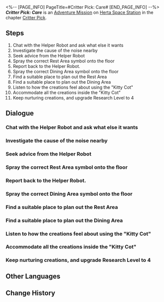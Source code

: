 <%-- [PAGE_INFO]
PageTitle=#Critter Pick: Care#
[END_PAGE_INFO] --%>
{{Stub|Dialogue.}}
{{Mission Infobox
|id            = 8016202
|title         = 
|image         = <!--Mission Critter Pick Care.png-->
|type          = Adventure
|event_name    = 
|chapter       = Critter Pick
|requirements  = [[Adventure Mission]] ''[[Critter Pick: Nurture]]'' completed
|summary       = <!--official mission summary from Fate's Atlas-->
|characters    = Trailblazer
|startLocation = [[Herta Space Station]] - [[Seclusion Zone]]
|world         = Herta Space Station
|area          = Seclusion Zone
|prev          = Critter Pick: Nurture
|next          = Critter Pick: Detective Peppy Interlude
|rewards       = Trailblaze EXP*100; Stellar Jade*20; Traveler's Guide*3; Lost Crystal*2; Credit*20,000
}}
'''''Critter Pick: Care''''' is an [[Adventure Mission]] on [[Herta Space Station]] in the chapter [[Critter Pick]].

==Steps==
# Chat with the Helper Robot and ask what else it wants
# Investigate the cause of the noise nearby
# Seek advice from the Helper Robot
# Spray the correct Rest Area symbol onto the floor
# Report back to the Helper Robot.
# Spray the correct Dining Area symbol onto the floor
# Find a suitable place to plan out the Rest Area
# Find a suitable place to plan out the Dining Area
# Listen to how the creations feel about using the "Kitty Cot"
# Accommodate all the creations inside the "Kitty Cot"
# Keep nurturing creations, and upgrade Research Level to 4

<!--
==Gameplay Notes==

--><!--
==Trial Character==

-->
==Dialogue==
{{Stub Dialogue}}

===Chat with the Helper Robot and ask what else it wants===
{{Mission Description|type=adventure|location=Seclusion Zone|The Helper Robot is looking for you, apparently for something related to the creations &mdash; again. Quickly go and find out what's happened.}}
{{Dialogue Start}}
:{{tx}}
{{Dialogue End}}

===Investigate the cause of the noise nearby===
{{Mission Description|type=adventure|location=Seclusion Zone|update|With your support, the creations quickly adapt to the environment of the Seclusion Zone &mdash; but some creations are still super noisy. What's happened? Go find out.<br />In a sense, they were nurtured into existence by you. Does that make you... their parent?}}
{{Dialogue Start}}
:{{tx}}
{{Dialogue End}}

===Seek advice from the Helper Robot===
{{Mission Description|type=adventure|location=Seclusion Zone|update|The creations love this place, but too much excitement can be a bad thing. They made everything super messy in here. Let's get the Helper Robot to tidy up.<br />You seriously spoil them too much.}}
{{Dialogue Start}}
:{{tx}}
{{Dialogue End}}

===Spray the correct Rest Area symbol onto the floor===
{{Mission Description|type=adventure|location=Seclusion Zone|update|Upon careful observation, you confirm that this is a good place to cordon off as the Rest Area. Time to spray the right graffiti on the ground to help these illiterate creations get back to their resting spots.}}
{{Dialogue Start}}
:{{tx}}
{{Dialogue End}}

===Report back to the Helper Robot.===
{{Mission Description|type=adventure|location=Seclusion Zone|update|Splitting the place into functional areas was a great success. Time to go back and report to the Helper Robot with these results. The creations are really compliant now, and you trust that your nurturing work with the Helper Robot is going to be much easier from now on.}}
{{Dialogue Start}}
:{{tx}}
{{Dialogue End}}

===Spray the correct Dining Area symbol onto the floor===
{{Mission Description|type=adventure|location=Seclusion Zone|update|Upon careful observation, you confirm that this is a good place to cordon off as the Dining Area. Time to spray the right graffiti on the ground to help these illiterate creations get back to their feeding spots.}}
{{Dialogue Start}}
:{{tx}}
{{Dialogue End}}

===Find a suitable place to plan out the Rest Area===
{{Mission Description|type=adventure|location=Seclusion Zone|update|Just nurturing them without teaching them is no good. Time for the creations to learn the rules of the space station. The Helper Robot suggests using sprayed symbols to divide out functional areas, which would help them to better tidy up the place regularly.<br />Speaking of which, where would be best to put our Rest Area?}}
{{Dialogue Start}}
:{{tx}}
{{Dialogue End}}

===Find a suitable place to plan out the Dining Area===
{{Mission Description|type=adventure|location=Seclusion Zone|update|Just nurturing them without teaching them is no good. Time for the creations to learn the rules of the space station. The Helper Robot suggests using sprayed symbols to divide out functional areas, which would help them to better tidy up the place regularly.<br />Speaking of which, where would be best to put our Dining Area?}}
{{Dialogue Start}}
:{{tx}}
{{Dialogue End}}

===Listen to how the creations feel about using the "Kitty Cot"===
{{Mission Description|type=adventure|location=Seclusion Zone|update|Asta has bought a stack of sleeping supplies for the creations. The little ones need to rest too, so try moving them to a comfortable cot.<br />You knew without asking that all these things listed as "pet supplies" had to be paid for out of Asta's own pocket.}}
{{Dialogue Start}}
:{{tx}}
{{Dialogue End}}

===Accommodate all the creations inside the "Kitty Cot"===
{{Dialogue Start}}
:{{tx}}
{{Dialogue End}}

===Keep nurturing creations, and upgrade Research Level to 4===
{{Mission Description|type=adventure|location=Seclusion Zone|update|There's still not enough data on the creations. Keep nurturing them and work hard to improve the research progress. The weight of this task still rests upon your shoulders...}}
{{Dialogue Start}}
:{{tx}}
{{Dialogue End}}

==Other Languages==
{{Other Languages
|en   = Critter Pick: Care
|zhs  = 异宠拾遗：照顾
|zht  = 異寵拾遺：照顧
|ja   = わくわくワンダーペット：世話
|ko   = 이색 펫 연구: 보살핌
|es   = Búsqueda de mascotas exóticas: cuidado
|fr   = Chasse aux créatures insolites&nbsp;: Soin
|ru   = Охота на экзотических питомцев: Забота
|th   = รวบรวมสิ่งมีชีวิตสุดแปลก: ดูแล
|vi   = Góp Nhặt Thú Cưng: Chăm Sóc
|de   = Exotische Haustiersammlung: Pflege
|id   = Budi Daya Makhluk Eksotis: Perhatian
|pt   = Escolha de Criaturas: Carinho
}}

==Change History==
{{Change History|1.6}}
